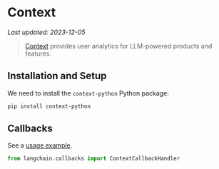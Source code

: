 # Context
*Last updated: 2023-12-05*

>[Context](https://context.ai/) provides user analytics for LLM-powered products and features.

## Installation and Setup

We need to install the  `context-python` Python package:

```bash
pip install context-python
```


## Callbacks

See a [usage example](/docs/integrations/callbacks/context).

```python
from langchain.callbacks import ContextCallbackHandler
```

